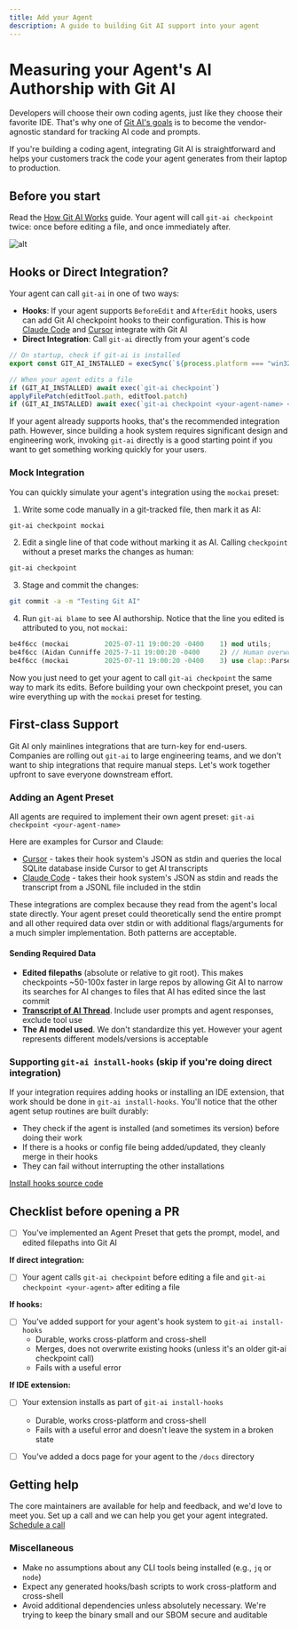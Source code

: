 ```yaml
---
title: Add your Agent
description: A guide to building Git AI support into your agent
---
```


# Measuring your Agent's AI Authorship with Git AI

Developers will choose their own coding agents, just like they choose their favorite IDE. That's why one of [Git AI's goals](https://github.com/acunniffe/git-ai?tab=readme-ov-file#goals-of-git-ai-project) is to become the vendor-agnostic standard for tracking AI code and prompts.

If you're building a coding agent, integrating Git AI is straightforward and helps your customers track the code your agent generates from their laptop to production. 

## Before you start 

Read the [How Git AI Works](https://usegitai.com/docs/how-git-ai-works) guide. Your agent will call `git-ai checkpoint` twice: once before editing a file, and once immediately after. 

![alt](https://github.com/acunniffe/git-ai/raw/main/assets/docs/supported-agents.png)

## Hooks or Direct Integration?

Your agent can call `git-ai` in one of two ways: 
- **Hooks**: If your agent supports `BeforeEdit` and `AfterEdit` hooks, users can add Git AI checkpoint hooks to their configuration. This is how [Claude Code](https://usegitai.com/docs/claude-code) and [Cursor](https://usegitai.com/docs/cursor) integrate with Git AI
- **Direct Integration**: Call `git-ai` directly from your agent's code

```typescript
// On startup, check if git-ai is installed
export const GIT_AI_INSTALLED = execSync(`${process.platform === "win32" ? "where" : "which"} git-ai`)

// When your agent edits a file
if (GIT_AI_INSTALLED) await exec(`git-ai checkpoint`)
applyFilePatch(editTool.path, editTool.patch)
if (GIT_AI_INSTALLED) await exec(`git-ai checkpoint <your-agent-name> <...metadata>`)
```

If your agent already supports hooks, that's the recommended integration path. However, since building a hook system requires significant design and engineering work, invoking `git-ai` directly is a good starting point if you want to get something working quickly for your users. 

### Mock Integration

You can quickly simulate your agent's integration using the `mockai` preset:

1. Write some code manually in a git-tracked file, then mark it as AI:
```bash
git-ai checkpoint mockai
```

2. Edit a single line of that code without marking it as AI. Calling `checkpoint` without a preset marks the changes as human:
```bash
git-ai checkpoint
```

3. Stage and commit the changes:
```bash
git commit -a -m "Testing Git AI"
```

4. Run `git-ai blame` to see AI authorship. Notice that the line you edited is attributed to you, not `mockai`:

```rust
be4f6cc (mockai         2025-07-11 19:00:20 -0400    1) mod utils;
be4f6cc (Aidan Cunniffe 2025-7-11 19:00:20 -0400     2) // Human overwrote this line
be4f6cc (mockai         2025-07-11 19:00:20 -0400    3) use clap::Parser;
```

Now you just need to get your agent to call `git-ai checkpoint` the same way to mark its edits. Before building your own checkpoint preset, you can wire everything up with the `mockai` preset for testing. 


## First-class Support 

Git AI only mainlines integrations that are turn-key for end-users. Companies are rolling out `git-ai` to large engineering teams, and we don't want to ship integrations that require manual steps. Let's work together upfront to save everyone downstream effort. 

### Adding an Agent Preset 

All agents are required to implement their own agent preset: `git-ai checkpoint <your-agent-name>`

Here are examples for Cursor and Claude:
- [Cursor](https://github.com/acunniffe/git-ai/blob/6981449ec47212f885ad1917a5e9283639e07fa8/src/commands/checkpoint_agent/agent_preset.rs#L120) - takes their hook system's JSON as stdin and queries the local SQLite database inside Cursor to get AI transcripts
- [Claude Code](https://github.com/acunniffe/git-ai/blob/6981449ec47212f885ad1917a5e9283639e07fa8/src/commands/checkpoint_agent/agent_preset.rs#L33) - takes their hook system's JSON as stdin and reads the transcript from a JSONL file included in the stdin

These integrations are complex because they read from the agent's local state directly. Your agent preset could theoretically send the entire prompt and all other required data over stdin or with additional flags/arguments for a much simpler implementation. Both patterns are acceptable. 

#### Sending Required Data 

- **Edited filepaths** (absolute or relative to git root). This makes checkpoints ~50-100x faster in large repos by allowing Git AI to narrow its searches for AI changes to files that AI has edited since the last commit
- **[Transcript of AI Thread](https://github.com/acunniffe/git-ai/blob/main/src/authorship/transcript.rs)**. Include user prompts and agent responses, exclude tool use
- **The AI model used**. We don't standardize this yet. However your agent represents different models/versions is acceptable 


### Supporting `git-ai install-hooks` (skip if you're doing direct integration)

If your integration requires adding hooks or installing an IDE extension, that work should be done in `git-ai install-hooks`. You'll notice that the other agent setup routines are built durably:

- They check if the agent is installed (and sometimes its version) before doing their work
- If there is a hooks or config file being added/updated, they cleanly merge in their hooks
- They can fail without interrupting the other installations

[Install hooks source code](https://github.com/acunniffe/git-ai/blob/main/src/commands/install_hooks.rs)


## Checklist before opening a PR

- [ ] You've implemented an Agent Preset that gets the prompt, model, and edited filepaths into Git AI

**If direct integration:**
- [ ] Your agent calls `git-ai checkpoint` before editing a file and `git-ai checkpoint <your-agent>` after editing a file

**If hooks:**
- [ ] You've added support for your agent's hook system to `git-ai install-hooks`
    - Durable, works cross-platform and cross-shell
    - Merges, does not overwrite existing hooks (unless it's an older git-ai checkpoint call)
    - Fails with a useful error

**If IDE extension:**
- [ ] Your extension installs as part of `git-ai install-hooks`
    - Durable, works cross-platform and cross-shell
    - Fails with a useful error and doesn't leave the system in a broken state

- [ ] You've added a docs page for your agent to the `/docs` directory 

## Getting help

The core maintainers are available for help and feedback, and we'd love to meet you. Set up a call and we can help you get your agent integrated. [Schedule a call](https://calendly.com/acunniffe/meeting-with-git-ai-authors)

### Miscellaneous

- Make no assumptions about any CLI tools being installed (e.g., `jq` or `node`)
- Expect any generated hooks/bash scripts to work cross-platform and cross-shell
- Avoid additional dependencies unless absolutely necessary. We're trying to keep the binary small and our SBOM secure and auditable 